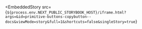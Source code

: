 
<EmbeddedStory
  src={`${process.env.NEXT_PUBLIC_STORYBOOK_HOST}/iframe.html?args=&id=primitive-buttons-copybutton--docs&viewMode=story&full=1&shortcuts=false&singleStory=true`}
></EmbeddedStory>